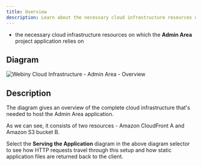 ```yaml
---
title: Overview
description: Learn about the necessary cloud infrastructure resources on which the Admin Area project application relies on.
---
```



<Alert type="success" title="What you’ll learn">

- the necessary cloud infrastructure resources on which the **Admin Area** project application relies on

</Alert>

## Diagram

![Webiny Cloud Infrastructure - Admin Area - Overview](./assets/overview/webiny_admin_overview.png)

## Description

The diagram gives an overview of the complete cloud infrastructure that's needed to host the Admin Area application.

As we can see, it consists of two resources - Amazon CloudFront <diagram-letter>A</diagram-letter> and Amazon S3 bucket <diagram-letter>B</diagram-letter>.

Select the **Serving the Application** diagram in the above diagram selector to see how HTTP requests travel through this setup and how static application files are returned back to the client.
